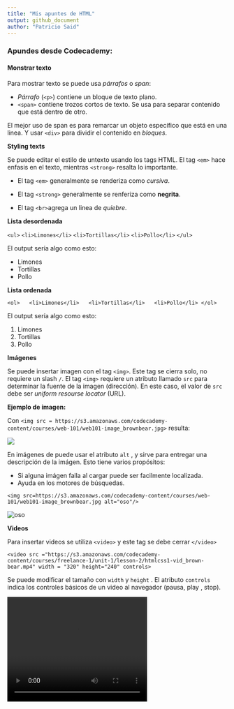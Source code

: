 ```yaml
---
title: "Mis apuntes de HTML"
output: github_document
author: "Patricio Said"
---
```


### Apundes desde Codecademy:

#### Monstrar texto

Para mostrar texto se puede usa *párrafos* o *span*:

* *Párrafo* (`<p>`) contiene un bloque de texto plano.
* `<span>` contiene trozos cortos de texto. Se usa para separar contenido que está dentro de otro. 

El mejor uso de span es para remarcar un objeto específico que está en una linea. Y usar `<div>` para dividir el contenido en *bloques*. 

**Styling texts**

Se puede editar el estilo de untexto usando los tags HTML. El tag `<em>` hace enfasis en el texto, mientras `<strong>` resalta lo importante.

* El tag `<em>` generalmente se renderiza como *cursiva*.
* El tag `<strong>` generalmente se renferiza como **negrita**.

* El tag `<br>`agrega un linea de *quiebre*.

**Lista desordenada**

`<ul>`
`  <li>Limones</li>`
`  <li>Tortillas</li>`
`  <li>Pollo</li>`
`</ul>`

El output sería algo como esto:

* Limones
* Tortillas
* Pollo

**Lista ordenada**

`<ol>
  <li>Limones</li>
  <li>Tortillas</li>
  <li>Pollo</li>
</ol>`

El output sería algo como esto:

1. Limones
2. Tortillas
3. Pollo

**Imágenes**

Se puede insertar imagen con el tag `<img>`. Este tag se cierra solo, no requiere un slash `/`. 
El tag `<img>` requiere un atributo llamado `src` para determinar la fuente de la imagen (dirección). En este caso, el valor de `src` debe ser *uniform resourse locator* (URL). 

**Ejemplo de imagen:**

Con `<img src = https://s3.amazonaws.com/codecademy-content/courses/web-101/web101-image_brownbear.jpg>` resulta:

<img src = https://s3.amazonaws.com/codecademy-content/courses/web-101/web101-image_brownbear.jpg>

En imágenes de puede usar el atributo `alt` , y sirve para entregar una descripción de la imágen. Esto tiene varios propósitos:

* Si alguna imágen falla al cargar puede ser facilmente localizada.
* Ayuda en los motores de búsquedas.


`<img src=https://s3.amazonaws.com/codecademy-content/courses/web-101/web101-image_brownbear.jpg alt="oso"/>`

<img src = https://s3.amazonaws.com/codecademy-content/courses/web-101/web101-image_brownbear.jpg alt = "oso" />

**Videos**

Para insertar videos se utiliza `<video>` y este tag se debe cerrar `</video>` 

`<video src ="https://s3.amazonaws.com/codecademy-content/courses/freelance-1/unit-1/lesson-2/htmlcss1-vid_brown-bear.mp4" width = "320" height="240" controls>`

Se puede modificar el tamaño con `width` y `height` . El atributo `controls` indica los controles básicos de un video al navegador (pausa, play , stop).

<video src ="https://s3.amazonaws.com/codecademy-content/courses/freelance-1/unit-1/lesson-2/htmlcss1-vid_brown-bear.mp4" width = "320" height="240" controls>








